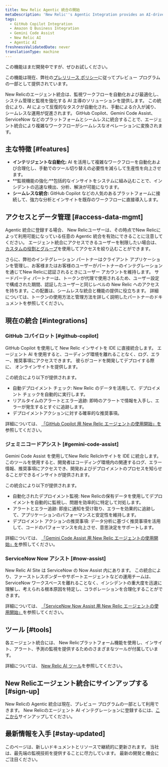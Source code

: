 ```yaml
---
title: New Relic Agentic 統合の開始
metaDescription: 'New Relic''s Agentic Integration provides an AI-driven solution to automate and optimize observability workflows, enhancing system management and monitoring'
tags:
  - GitHub Copilot Integration
  - Amazon Q Business Integration
  - Gemini Code Assist
  - New Relic AI
  - Agentic AI
freshnessValidatedDate: never
translationType: machine
---
```


<Callout title="プレビュー">
  この機能はまだ開発中ですが、ぜひお試しください。

  この機能は現在、弊社の[プレリリース ポリシー](/docs/licenses/license-information/referenced-policies/new-relic-pre-release-policy)に従ってプレビュー プログラムの一部として提供されています。
</Callout>

New Relicのエージェント統合は、監視ワークフローを自動化および最適化し、システム管理と監視を強化する AI 主導のソリューションを提供します。 この統合により、AI によって反復的なタスクが自動化され、手動による介入が減り、シームレスな運用が促進されます。 GitHub Copilot、Gemini Code Assist、ServiceNow などのプラットフォームとシームレスに統合することで、エージェント統合により複雑なワークフローがシームレスなオペレーションに変換されます。

## 主な特徴 [#features]

* **インテリジェントな自動化:** AI を活用して複雑なワークフローを自動化および合理化し、手動でのツール切り替えの必要性を減らして生産性を向上させます。
* **監視機能の強化:**包括的なインサイトをシステムに組み込むことで、インシデントの迅速な検出、分析、解決が可能になります。
* **シームレスな統合:** GitHub Copilot などの人気のあるプラットフォームに接続して、強力な分析とインサイトを既存のワークフローに直接導入します。

## アクセスとデータ管理 [#access-data-mgmt]

Agentic 統合に登録する場合、 New Relicユーザーは、その時点でNew Relicによって利用可能になっている任意の Agentic 統合を有効にできることに注意してください。 エージェント統合にアクセスできるユーザーを制限したい場合は、 [カスタムの役割とグループ](/docs/accounts/accounts-billing/new-relic-one-user-management/account-user-mgmt-tutorial/#roles)を使用してアクセスを絞り込むことができます。

さらに、弊社のインテグレーション パートナーはクライアント アプリケーションを管理し、お客様またはお客様のユーザーがパートナーのインテグレーションを通じてNew Relicに認証されるときにユーザー アカウントを維持します。 サードパーティ パートナーは、トークンが代理で使用されるため、ユーザー設定で構成された期間、認証したユーザーと同じレベルの New Relic へのアクセスを持ちます。この配置は、シームレスな統合と機能の提供に役立ちます。 詳細については、トークンの使用方法と管理方法を詳しく説明したパートナーのドキュメントを参照してください。

## 現在の統合 [#integrations]

### GitHub コパイロット [#github-copilot]

GitHub Copilot を使用して New Relic インサイトを IDE に直接統合します。 エージェント AI を使用すると、コーディング環境を離れることなく、ログ、エラー、推奨事項にアクセスできます。 彼らがコードを開発してデプロイする際に、 オンラインサイトを提供します。

この統合により以下が提供されます。

* 自動デプロイメント チェック: New Relic のデータを活用して、デプロイメント チェックを自動的に実行します。
* リアルタイムのアラートとエラー追跡: 即時のアラートで情報を入手し、エラーが発生するとすぐに追跡します。
* デプロイメントアクションに対する確率的な推奨事項。

詳細については、 [「GitHub Copilot 用 New Relic エージェントの使用開始」を](/docs/agentic-ai/agentic-integration/github-copilot-integration)参照してください。

### ジェミニコードアシスト [#gemini-code-assist]

Gemini Code Assist を使用してNew Relic RelicInサイトを IDE に統合します。 このツールを使用すると、開発者はコーディング環境内の関連するログ、エラー情報、推奨事項にアクセスでき、開発およびデプロイメントのプロセスを知らせることができるインサイトが提供されます。

この統合により以下が提供されます。

* 自動化されたデプロイメント監視: New Relicの保有データを使用してデプロイメントを自動的に監視し、問題を効率的に特定して対処します。
* アラートとエラー追跡: 即座に通知を受け取り、エラーを効果的に追跡して、アプリケーションのパフォーマンスと安定性を維持します。
* デプロイメント アクションの推奨事項: データ分析に基づく推奨事項を活用して、コードのパフォーマンスを向上させ、意思決定をサポートします。

詳細については、 [「Gemini Code Assist 用 New Relic エージェントの使用開始」を](/docs/agentic-ai/agentic-integration/gemini-integration)参照してください。

### ServiceNow Now アシスト [#now-assist]

New Relic AI Site は ServiceNow の Now Assist 内にあります。 この統合により、ファーストレスポンダーやサポートエージェントなどの運用チームは、ServiceNow ワークスペースを離れることなく、インシデントの重大度を迅速に理解し、考えられる根本原因を特定し、コラボレーションを合理化することができます。

詳細については、 [「ServiceNow Now Assist 用 New Relic エージェントの使用開始」](/docs/agentic-ai/agentic-integration/servicenow-integration)を参照してください。

## ツール [#tools]

各エージェント統合には、 New Relicプラットフォーム機能を使用し、インサイト、アラート、予測の監視を提供するためのさまざまなツールが付属しています。

詳細については、 [New Relic AI ツール](/docs/agentic-ai/tools)を参照してください。

## New Relicエージェント統合にサインアップする [#sign-up]

New Relicの Agentic 統合は現在、プレビュー プログラムの一部として利用できます。 New Relicのエージェント AI インテグレーションに登録するには、[ここから](https://one.newrelic.com/promotion-flow?state=d0158fb3-6148-4e91-cb2e-58c7af617432)サインアップしてください。

## 最新情報を入手 [#stay-updated]

このページは、新しいドキュメントとリソースで継続的に更新されます。 当社は、最先端の監視技術を提供することに尽力しています。 最新の開発と機会にご注目ください。